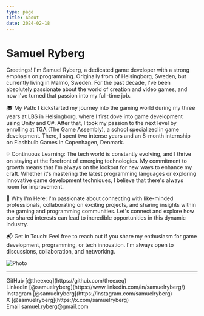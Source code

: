 ```yaml
---
type: page
title: About
date: 2024-02-18
---
```



# Samuel Ryberg

Greetings! I'm Samuel Ryberg, a dedicated game developer with a strong emphasis on programming. Originally from of Helsingborg, Sweden, but currently living in Malmö, Sweden. For the past decade, I've been absolutely passionate about the world of creation and video games, and now I've turned that passion into my full-time job.

🎓 My Path: I kickstarted my journey into the gaming world during my three years at LBS in Helsingborg, where I first dove into game development using Unity and C#. After that, I took my passion to the next level by enrolling at TGA (The Game Assembly), a school specialized in game development. There, I spent two intense years and an 8-month internship on Flashbulb Games in Copenhagen, Denmark.

💡 Continuous Learning: The tech world is constantly evolving, and I thrive on staying at the forefront of emerging technologies. My commitment to growth means that I'm always on the lookout for new ways to enhance my craft. Whether it's mastering the latest programming languages or exploring innovative game development techniques, I believe that there's always room for improvement.

🌟 Why I'm Here: I'm passionate about connecting with like-minded professionals, collaborating on exciting projects, and sharing insights within the gaming and programming communities. Let's connect and explore how our shared interests can lead to incredible opportunities in this dynamic industry.

📬 Get in Touch: Feel free to reach out if you share my enthusiasm for game development, programming, or tech innovation. I'm always open to discussions, collaboration, and networking.

<Image
  src="/images/me.jpg"
  alt="Photo"
  width={720}
  height={960}
  priority
  className="next-image"
/>

---

<div>
  GitHub [@theexeq](https://github.com/theexeq)
  <br />
  LinkedIn [@samuelryberg](https://www.linkedin.com/in/samuelryberg/)
  <br />
  Instagram [@samuelryberg](https://instagram.com/samuelryberg)
  <br />
  X [@samuelryberg](https://x.com/samuelryberg)
  <br />
  Email samuel.ryberg@gmail.com
</div>
